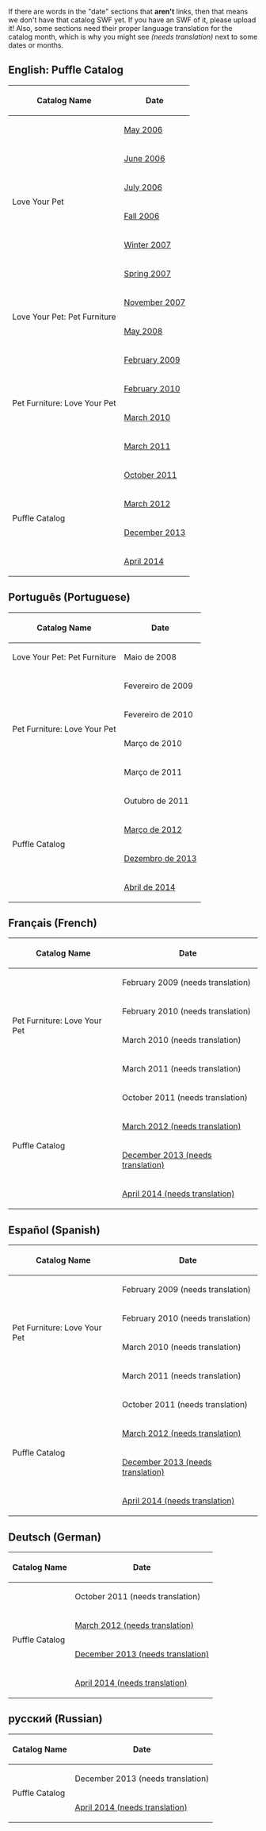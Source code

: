 If there are words in the "date" sections that '''aren't''' links, then that means we don't have that catalog SWF yet. If you have an SWF of it, please upload it! Also, some sections need their proper language translation for the catalog month, which is why you might see ''(needs translation)'' next to some dates or months.

==English: Puffle Catalog==



<center>
{|class="wikitable" border="1"
!Catalog Name
!Date
|-
|rowspan=6|Love Your Pet||[[Media:Pets_0605.swf|May 2006]]
|-
|[[Media:Pets_0606.swf|June 2006]]
|-
|[[Media:Pets_0607.swf|July 2006]]
|-
|[[Media:Pets_0610.swf|Fall 2006]]
|-
|[[Media:Jan2007Pets.swf|Winter 2007]]
|-
|[[Media:May2007Pets.swf|Spring 2007]]
|-
|rowspan=2|Love Your Pet: Pet Furniture||[[Media:Pet 0711.swf|November 2007]]
|-
|[[Media:May2008LoveYourPet.swf|May 2008]]
|-
|rowspan=4|Pet Furniture: Love Your Pet||[[Media:Feb2009Pets.swf|February 2009]]
|-
|[[Media:Feb2010Pets.swf|February 2010]]
|-
|[[Media:Mar2010Pets.swf|March 2010]]
|-
|[[Media:Mar2011Pets.swf|March 2011]]
|-
|rowspan=4|Puffle Catalog||[[Media:Oct2011Pets.swf|October 2011]]
|-
|[[Media:ENCataloguesPetsMar2012.swf|March 2012]]
|-
|[[Media:ENCataloguesPetsDec2013.swf|December 2013]]
|-
|[[Media:ENCataloguesPetsApr2014.swf|April 2014]]
|}
</center>

==Português (Portuguese)==
{{OnlyPT}}

<center>
{|class="wikitable" border="1"
!Catalog Name
!Date
|-
|Love Your Pet: Pet Furniture||Maio de 2008
|-
|rowspan=4|Pet Furniture: Love Your Pet||Fevereiro de 2009
|-
|Fevereiro de 2010
|-
|Março de 2010
|-
|Março de 2011
|-
|rowspan=4|Puffle Catalog||Outubro de 2011
|-
|[[Media:PTCataloguesPetsMar2012.swf|Março de 2012]]
|-
|[[Media:PTCataloguesPetsDec2013.swf|Dezembro de 2013]]
|-
|[[Media:PTCataloguesPetsApr2014.swf|Abril de 2014]]
|}
</center>

==Français (French)==

{{OnlyFR}}

<center>
{|class="wikitable" border="1"
!Catalog Name
!Date
|-
|rowspan=4|Pet Furniture: Love Your Pet||February 2009 (needs translation)
|-
|February 2010 (needs translation)
|-
|March 2010 (needs translation)
|-
|March 2011 (needs translation)
|-
|rowspan=4|Puffle Catalog||October 2011 (needs translation)
|-
|[[Media:FRCataloguesPetsMar2012.swf|March 2012 (needs translation)]]
|-
|[[Media:FRCataloguesPetsDec2013.swf|December 2013 (needs translation)]]
|-
|[[Media:FRCataloguesPetsApr2014.swf|April 2014 (needs translation)]]
|}
</center>

==Español (Spanish)==

{{OnlyES}}

<center>
{|class="wikitable" border="1"
!Catalog Name
!Date
|-
|rowspan=4|Pet Furniture: Love Your Pet||February 2009 (needs translation)
|-
|February 2010 (needs translation)
|-
|March 2010 (needs translation)
|-
|March 2011 (needs translation)
|-
|rowspan=4|Puffle Catalog||October 2011 (needs translation)
|-
|[[Media:ESCataloguesPetsMar2012.swf|March 2012 (needs translation)]]
|-
|[[Media:ESCataloguesPetsDec2013.swf|December 2013 (needs translation)]]
|-
|[[Media:ESCataloguesPetsApr2014.swf|April 2014 (needs translation)]]
|}
</center>

==Deutsch (German)==

{{OnlyDE}}

<center>
{|class="wikitable" border="1"
!Catalog Name
!Date
|-
|rowspan=4|Puffle Catalog||October 2011 (needs translation)
|-
|[[Media:DECataloguesPetsMar2012.swf|March 2012 (needs translation)]]
|-
|[[Media:DECataloguesPetsDec2013.swf|December 2013 (needs translation)]]
|-
|[[Media:DECataloguesPetsApr2014.swf|April 2014 (needs translation)]]
|}
</center>

==русский (Russian)==

{{OnlyRU}}

<center>
{|class="wikitable" border="1"
!Catalog Name
!Date
|-
|rowspan=2|Puffle Catalog||December 2013 (needs translation)
|-
|[[Media:RUCataloguesPetsApr2014.swf|April 2014 (needs translation)]]
|}
</center>

